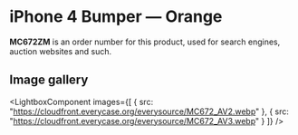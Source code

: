 
# iPhone 4 Bumper — Orange

<Callout type='info' emoji='👉🏻'>**MC672ZM** is an order number for this product, used for search engines, auction websites and such.</Callout>

## Image gallery

<LightboxComponent
    images={[
      {
        src: "https://cloudfront.everycase.org/everysource/MC672_AV2.webp"
      },
      {
        src: "https://cloudfront.everycase.org/everysource/MC672_AV3.webp"
      }
    ]}
  />
